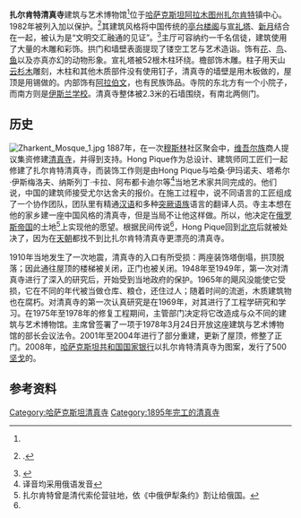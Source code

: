 {{Infobox religious building
| religious_affiliation = [[伊斯蘭教|伊斯蘭教]]
| name               = 扎尔肯特清真寺<br />{{lang-ru|Жаркентская мечеть}}<br />{{lang-kk|Жаркент мешіті}} 
| image              = Zharkent_Mosque_2.jpg
| image_size         = 280px
| alt                =
| caption            = 
| latitude           = 
| longitude          = 
| location           = {{Flagicon|Kazakhstan}} [[哈萨克斯坦|哈萨克斯坦]][[扎尔肯特|扎尔肯特]]
| year               = 1895 
| tradition          = 
| ownership          = 
| imam               = 
| chairman           = 
| specifications     = 
| architect          =  Hong Pique<ref>有中文媒体译为“鸿峰”（参见注释4），疑为俄语{{lang|ru|Хон Пик}}之误译</ref><ref name=cmk>{{Cite web |url = http://culturemap.kz/en/object/arhitekturno-hudojestvennyiy-muzeiy-jarkentskaya-mechet |title = "Zharkent mosque" Architectural and Art Museum |author =  |date =  |publisher = Cultural map of Kazakhstan |language = en |accessdate = 2015-12-12 |quote =  |deadurl = yes |archiveurl = https://web.archive.org/web/20170910023939/http://culturemap.kz/en/object/arhitekturno-hudojestvennyiy-muzeiy-jarkentskaya-mechet |archivedate = 2017年9月10日 |df =  }}</ref>
| architecture_style = [[中国传统建筑|古代]]
| capacity           = 1,000
| length             = 
| width              =
| area               =
| totalarea          = 28×54 m
| height             = 14.5米
| dome_quantity      = 
| dome_height_outer  =
| dome_height_inner  =
| dome_dia_outer     = 
| dome_dia_inner     =
| minaret_quantity   = 1
| minaret_height     = 19米
| materials          = 木墙与锡顶
| general_contractor =
| construction_cost  =
| renovations        =
| website            = 
}}

'''扎尔肯特清真寺'''建筑与艺术博物馆<ref name=cmk/>位于[[哈萨克斯坦|哈萨克斯坦]][[阿拉木图州|阿拉木图州]][[扎尔肯特|扎尔肯特]]镇中心。1982年被列入{{link-ru|哈萨克斯坦历史与文化遗迹|Памятники истории и культуры Казахстана республиканского значения}}加以保护。<ref>{{lang|ru|Постановление Совета Министров Казахской ССР от 26 января 1982 года № 38 «О памятниках истории и культуры Казахской ССР Республиканского значения»}}.</ref>其建筑风格将中国传统的[[亭台楼阁|亭台楼阁]]与[[宣礼塔|宣礼塔]]、[[新月|新月]]结合在一起，被认为是“文明交汇融通的见证”。<ref>{{Cite web |url = http://www.c114.net/news/51/a913157.html |title = “中国梦 丝路梦”哈萨克斯坦完美收官 正式开启欧洲之旅 |author =  |date = 2015-08-12 |publisher = C114中国通信网 |language = 中文 |accessdate = 2015-12-12 |quote =  |archive-date = 2016-03-04 |archive-url = https://web.archive.org/web/20160304053620/http://www.c114.net/news/51/a913157.html |dead-url = no }}</ref>主厅可容纳约一千名信徒，建筑使用了大量的木雕和彩饰。拱门和墙壁表面提现了镂空工艺与艺术造诣。饰有[[花|花]]、[[鸟|鸟]]、[[鱼|鱼]]以及亦真亦幻的动物形象。宣礼塔被52根木柱环绕。檐部饰木雕。柱子用天山[[云杉木|云杉木]]雕刻，木柱和其他木质部件没有使用钉子，清真寺的墙壁是用木板做的，屋顶是用锡做的。内部饰有[[阿拉伯文|阿拉伯文]]，也有民族饰品。寺院的东北方有一个小院子，而南方则是[[伊斯兰学校|伊斯兰学校]]。清真寺整体被2.3米的石墙围绕，有南北两侧门。
==历史==
[[File:Zharkent_Mosque_1.jpg|thumb]]
1887年，在一次[[穆斯林|穆斯林]]社区聚会中，[[维吾尔族|维吾尔族]]商人{{link-ru|瓦力阿洪·尤尔达舍夫|Вали Ахун Юлдашев}}提议集资修建[[清真寺|清真寺]]，并得到支持。Hong Pique作为总设计、建筑师同工匠们一起修建了扎尔肯特清真寺，而装饰工作则是由Hong Pique与哈桑·伊玛诺夫、塔希尔·伊斯梅洛夫、纳斯列丁·卡拉、阿布都卡迪尔等<ref>译音均采用俄语发音</ref>当地艺术家共同完成的。他们说，中国的建筑师接受尤尔达舍夫的报价。在施工过程中，说不同语言的工匠组成了一个协作团队，团队里有精通[[汉语|汉语]]和多种[[突厥语族|突厥语族]]语言的翻译人员。寺主本想在他的家乡建一座中国风格的清真寺，但是当局不让他这样做。所以，他决定在[[俄罗斯帝国|俄罗斯帝国]]的土地<ref>扎尔肯特曾是清代索伦营驻地，依《中俄伊犁条约》割让给俄国。</ref>上实现他的愿望。根据民间传说<ref name=cmk/>，Hong Pique回到[[北京|北京]]后就被处决了，因为在[[天朝|天朝]]都找不到比扎尔肯特清真寺更漂亮的清真寺。

1910年当地发生了一次地震，清真寺的入口有所受损：两座装饰塔倒塌，拱顶脱落；因此通往屋顶的楼梯被关闭，正门也被关闭。1948年至1949年，第一次对清真寺进行了深入的研究后，开始受到当地政府的保护。1965年的飓风没能使它受损，它在不同的年代被当做仓库、粮仓，还住过人；随着时间的流逝，木质建筑物也在腐朽。对清真寺的第一次认真研究是在1969年，对其进行了工程学研究和学习。在1975年至1978年的修复工程期间，主管部门决定将它改造成与众不同的建筑与艺术博物馆。{{link-ru|哈萨克苏维埃社会主义共和国部长会议|Совет Министров Казахской ССР}}主席{{link-ru|拜肯·阿什莫夫|Ашимов, Байкен Ашимович}}曾签署了一项于1978年3月24日开放这座建筑与艺术博物馆的部长会议法令。2001年至2004年进行了部分重建，更新了屋顶，修整了正门。2008年，[[哈萨克斯坦共和国国家银行|哈萨克斯坦共和国国家银行]]以扎尔肯特清真寺为图案，发行了500[[哈萨克斯坦坚戈|坚戈]]的{{link-ru|哈萨克斯坦纪念币|Памятные монеты Казахстана|纪念币}}。

==参考资料==
{{reflist}}

[[Category:哈萨克斯坦清真寺|Category:哈萨克斯坦清真寺]]
[[Category:1895年完工的清真寺|Category:1895年完工的清真寺]]